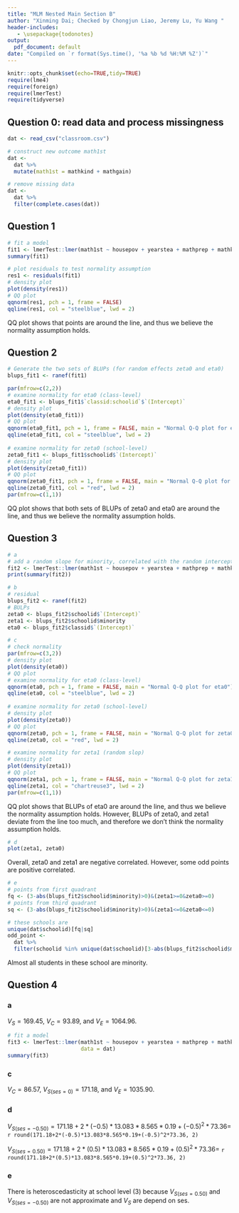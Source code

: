 ```yaml
---
title: "MLM Nested Main Section B"
author: "Xinming Dai; Checked by Chongjun Liao, Jeremy Lu, Yu Wang "
header-includes:
   - \usepackage{todonotes}
output:
  pdf_document: default
date: "Compiled on `r format(Sys.time(), '%a %b %d %H:%M %Z')`"
---
```


```r
knitr::opts_chunk$set(echo=TRUE,tidy=TRUE)
require(lme4)
require(foreign)
require(lmerTest)
require(tidyverse)
```

## Question 0: read data and process missingness

```r
dat <- read_csv("classroom.csv")

# construct new outcome math1st
dat <- 
  dat %>% 
  mutate(math1st = mathkind + mathgain)

# remove missing data
dat <- 
  dat %>% 
  filter(complete.cases(dat))
```

## Question 1
```r
# fit a model
fit1 <- lmerTest::lmer(math1st ~ housepov + yearstea + mathprep + mathknow + ses + sex + minority + (1|schoolid/classid), data = dat)
summary(fit1)

# plot residuals to test normality assumption
res1 <- residuals(fit1)
# density plot
plot(density(res1))
# QQ plot
qqnorm(res1, pch = 1, frame = FALSE)
qqline(res1, col = "steelblue", lwd = 2)
```

QQ plot shows that points are around the line, and thus we believe the normality assumption holds.

## Question 2

```r
# Generate the two sets of BLUPs (for random effects zeta0 and eta0)
blups_fit1 <- ranef(fit1)

par(mfrow=c(2,2))  
# examine normality for eta0 (class-level)
eta0_fit1 <- blups_fit1$`classid:schoolid`$`(Intercept)`
# density plot
plot(density(eta0_fit1))
# QQ plot
qqnorm(eta0_fit1, pch = 1, frame = FALSE, main = "Normal Q-Q plot for eta0")
qqline(eta0_fit1, col = "steelblue", lwd = 2)
  
# examine normality for zeta0 (school-level)
zeta0_fit1 <- blups_fit1$schoolid$`(Intercept)`
# density plot
plot(density(zeta0_fit1))
# QQ plot
qqnorm(zeta0_fit1, pch = 1, frame = FALSE, main = "Normal Q-Q plot for zeta0")
qqline(zeta0_fit1, col = "red", lwd = 2)
par(mfrow=c(1,1))  
```

QQ plot shows that both sets of BLUPs of zeta0 and eta0 are around the line, and thus we believe the normality assumption holds.

## Question 3

```r
# a
# add a random slope for minority, correlated with the random intercept, at the school level
fit2 <- lmerTest::lmer(math1st ~ housepov + yearstea + mathprep + mathknow + ses + sex + minority + (minority|schoolid) + (1 | classid), data = dat)
print(summary(fit2))

# b
# residual
blups_fit2 <- ranef(fit2)
# BULPs
zeta0 <- blups_fit2$schoolid$`(Intercept)`
zeta1 <- blups_fit2$schoolid$minority
eta0 <- blups_fit2$classid$`(Intercept)`

# c
# check normality
par(mfrow=c(3,2))  
# density plot
plot(density(eta0))
# QQ plot
# examine normality for eta0 (class-level)
qqnorm(eta0, pch = 1, frame = FALSE, main = "Normal Q-Q plot for eta0")
qqline(eta0, col = "steelblue", lwd = 2)
  
# examine normality for zeta0 (school-level)
# density plot
plot(density(zeta0))
# QQ plot
qqnorm(zeta0, pch = 1, frame = FALSE, main = "Normal Q-Q plot for zeta0")
qqline(zeta0, col = "red", lwd = 2)

# examine normality for zeta1 (random slop)
# density plot
plot(density(zeta1))
# QQ plot
qqnorm(zeta1, pch = 1, frame = FALSE, main = "Normal Q-Q plot for zeta1")
qqline(zeta1, col = "chartreuse3", lwd = 2)
par(mfrow=c(1,1)) 
```
QQ plot shows that BLUPs of eta0 are around the line, and thus we believe the normality assumption holds.
However, BLUPs of zeta0, and zeta1 deviate from the line too much, and therefore we don't think the normality assumption holds.

```r
# d
plot(zeta1, zeta0)
```

Overall, zeta0 and zeta1 are negative correlated. However, some odd points are positive correlated.

```r
# e
# points from first quadrant
fq <- (3-abs(blups_fit2$schoolid$minority)>0)&(zeta1>=0&zeta0>=0)
# points from third quadrant
sq <- (3-abs(blups_fit2$schoolid$minority)>0)&(zeta1<=0&zeta0<=0)

# these schools are 
unique(dat$schoolid)[fq|sq]
odd_point <- 
  dat %>% 
  filter(schoolid %in% unique(dat$schoolid)[3-abs(blups_fit2$schoolid$minority)>0])
```
Almost all students in these school are minority.

## Question 4
### a
$V_S = 169.45$, $V_C = 93.89$, and $V_E = 1064.96$.

```r
# fit a model
fit3 <- lmerTest::lmer(math1st ~ housepov + yearstea + mathprep + mathknow + ses + sex + minority + (ses|schoolid) + (1 | classid), 
                       data = dat)
summary(fit3)
```
### c
$V_C=86.57$, $V_{S(ses=0)}=171.18$, and $V_E=1035.90$.

### d
$V_{S(ses=-0.50)}=171.18+2*(-0.5)*13.083*8.565*0.19+(-0.5)^2*73.36=$ `r round(171.18+2*(-0.5)*13.083*8.565*0.19+(-0.5)^2*73.36, 2)`

$V_{S(ses=0.50)}=171.18+2*(0.5)*13.083*8.565*0.19+(0.5)^2*73.36=$ `r round(171.18+2*(0.5)*13.083*8.565*0.19+(0.5)^2*73.36, 2)`

### e
There is heteroscedasticity at school level (3) because $V_{S(ses=0.50)}$ and $V_{S(ses=-0.50)}$ are not approximate and $V_S$ are depend on ses.

